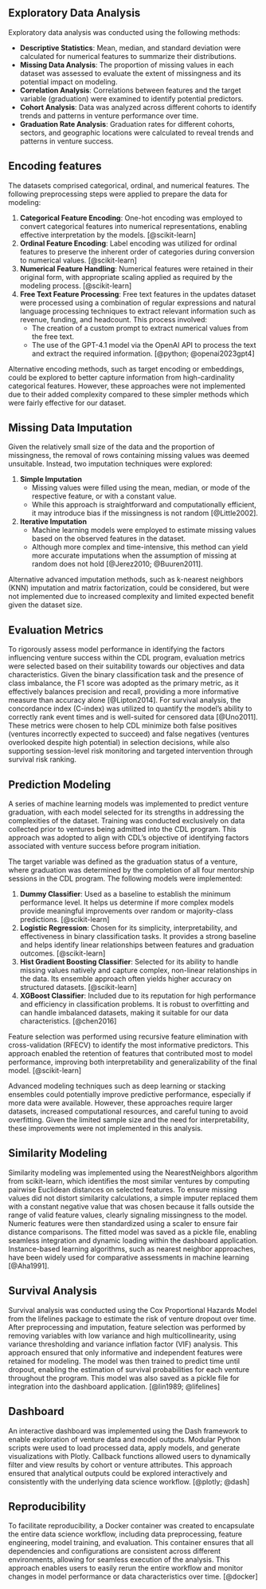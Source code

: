## Exploratory Data Analysis
Exploratory data analysis was conducted using the following methods:

- **Descriptive Statistics**: Mean, median, and standard deviation were calculated for numerical features to summarize their distributions.
- **Missing Data Analysis**: The proportion of missing values in each dataset was assessed to evaluate the extent of missingness and its potential impact on modeling.
- **Correlation Analysis**: Correlations between features and the target variable (graduation) were examined to identify potential predictors.
- **Cohort Analysis**: Data was analyzed across different cohorts to identify trends and patterns in venture performance over time.
- **Graduation Rate Analysis**: Graduation rates for different cohorts, sectors, and geographic locations were calculated to reveal trends and patterns in venture success.

## Encoding features
The datasets comprised categorical, ordinal, and numerical features. The following preprocessing steps were applied to prepare the data for modeling:

1. **Categorical Feature Encoding**: One-hot encoding was employed to convert categorical features into numerical representations, enabling effective interpretation by the models. [@scikit-learn]
2. **Ordinal Feature Encoding**: Label encoding was utilized for ordinal features to preserve the inherent order of categories during conversion to numerical values. [@scikit-learn]
3. **Numerical Feature Handling**: Numerical features were retained in their original form, with appropriate scaling applied as required by the modeling process. [@scikit-learn]
4. **Free Text Feature Processing**: Free text features in the updates dataset were processed using a combination of regular expressions and natural language processing techniques to extract relevant information such as revenue, funding, and headcount. This process involved:
    - The creation of a custom prompt to extract numerical values from the free text.
    - The use of the GPT-4.1 model via the OpenAI API to process the text and extract the required information. [@python; @openai2023gpt4]

Alternative encoding methods, such as target encoding or embeddings, could be explored to better capture information from high-cardinality categorical features. However, these approaches were not implemented due to their added complexity compared to these simpler methods which were fairly effective for our dataset.

## Missing Data Imputation
Given the relatively small size of the data and the proportion of missingness, the removal of rows containing missing values was deemed unsuitable. Instead, two imputation techniques were explored:

1. **Simple Imputation**
    - Missing values were filled using the mean, median, or mode of the respective feature, or with a constant value.
    - While this approach is straightforward and computationally efficient, it may introduce bias if the missingness is not random [@Little2002].
2. **Iterative Imputation**
    - Machine learning models were employed to estimate missing values based on the observed features in the dataset.
    - Although more complex and time-intensive, this method can yield more accurate imputations when the assumption of missing at random does not hold [@Jerez2010; @Buuren2011].

Alternative advanced imputation methods, such as k-nearest neighbors (KNN) imputation and matrix factorization, could be considered, but were not implemented due to increased complexity and limited expected benefit given the dataset size.

## Evaluation Metrics
To rigorously assess model performance in identifying the factors influencing venture success within the CDL program, evaluation metrics were selected based on their suitability towards our objectives and data characteristics. Given the binary classification task and the presence of class imbalance, the F1 score was adopted as the primary metric, as it effectively balances precision and recall, providing a more informative measure than accuracy alone [@Lipton2014]. For survival analysis, the concordance index (C-index) was utilized to quantify the model’s ability to correctly rank event times and is well-suited for censored data [@Uno2011]. These metrics were chosen to help CDL minimize both false positives (ventures incorrectly expected to succeed) and false negatives (ventures overlooked despite high potential) in selection decisions, while also supporting session-level risk monitoring and targeted intervention through survival risk ranking.

## Prediction Modeling

A series of machine learning models was implemented to predict venture graduation, with each model selected for its strengths in addressing the complexities of the dataset. Training was conducted exclusively on data collected prior to ventures being admitted into the CDL program. This approach was adopted to align with CDL's objective of identifying factors associated with venture success before program initiation.

The target variable was defined as the graduation status of a venture, where graduation was determined by the completion of all four mentorship sessions in the CDL program. The following models were implemented:

1. **Dummy Classifier**: Used as a baseline to establish the minimum performance level. It helps us determine if more complex models provide meaningful improvements over random or majority-class predictions. [@scikit-learn]
2. **Logistic Regression**: Chosen for its simplicity, interpretability, and effectiveness in binary classification tasks. It provides a strong baseline and helps identify linear relationships between features and graduation outcomes. [@scikit-learn]
3. **Hist Gradient Boosting Classifier**: Selected for its ability to handle missing values natively and capture complex, non-linear relationships in the data. Its ensemble approach often yields higher accuracy on structured datasets. [@scikit-learn]
4. **XGBoost Classifier**: Included due to its reputation for high performance and efficiency in classification problems. It is robust to overfitting and can handle imbalanced datasets, making it suitable for our data characteristics. [@chen2016]

Feature selection was performed using recursive feature elimination with cross-validation (RFECV) to identify the most informative predictors. This approach enabled the retention of features that contributed most to model performance, improving both interpretability and generalizability of the final model. [@scikit-learn]

Advanced modeling techniques such as deep learning or stacking ensembles could potentially improve predictive performance, especially if more data were available. However, these approaches require larger datasets, increased computational resources, and careful tuning to avoid overfitting. Given the limited sample size and the need for interpretability, these improvements were not implemented in this analysis.

## Similarity Modeling
Similarity modeling was implemented using the NearestNeighbors algorithm from scikit-learn, which identifies the most similar ventures by computing pairwise Euclidean distances on selected features. To ensure missing values did not distort similarity calculations, a simple imputer replaced them with a constant negative value that was chosen because it falls outside the range of valid feature values, clearly signaling missingness to the model. Numeric features were then standardized using a scaler to ensure fair distance comparisons. The fitted model was saved as a pickle file, enabling seamless integration and dynamic loading within the dashboard application. Instance-based learning algorithms, such as nearest neighbor approaches, have been widely used for comparative assessments in machine learning [@Aha1991].

## Survival Analysis
Survival analysis was conducted using the Cox Proportional Hazards Model from the lifelines package to estimate the risk of venture dropout over time. After preprocessing and imputation, feature selection was performed by removing variables with low variance and high multicollinearity, using variance thresholding and variance inflation factor (VIF) analysis. This approach ensured that only informative and independent features were retained for modeling. The model was then trained to predict time until dropout, enabling the estimation of survival probabilities for each venture throughout the program. This model was also saved as a pickle file for integration into the dashboard application. [@lin1989; @lifelines]

## Dashboard
An interactive dashboard was implemented using the Dash framework to enable exploration of venture data and model outputs. Modular Python scripts were used to load processed data, apply models, and generate visualizations with Plotly. Callback functions allowed users to dynamically filter and view results by cohort or venture attributes. This approach ensured that analytical outputs could be explored interactively and consistently with the underlying data science workflow. [@plotly; @dash]

## Reproducibility
To facilitate reproducibility, a Docker container was created to encapsulate the entire data science workflow, including data preprocessing, feature engineering, model training, and evaluation. This container ensures that all dependencies and configurations are consistent across different environments, allowing for seamless execution of the analysis. This approach enables users to easily rerun the entire workflow and monitor changes in model performance or data characteristics over time. [@docker]